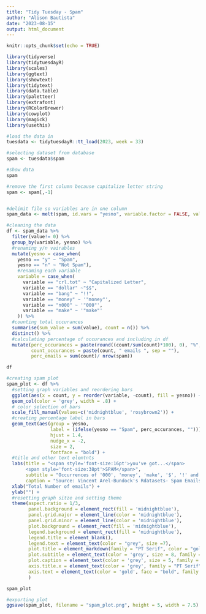 ```yaml
---
title: "Tidy Tuesday - Spam"
author: "Alison Bautista"
date: "2023-08-15"
output: html_document
---
```


```r
knitr::opts_chunk$set(echo = TRUE)

library(tidyverse)
library(tidytuesdayR)
library(scales)
library(ggtext)
library(showtext)
library(tidytext)
library(data.table)
library(paletteer)
library(extrafont)
library(RColorBrewer)
library(cowplot)
library(magick)
library(usethis)
```

```r
#load the data in
tuesdata <- tidytuesdayR::tt_load(2023, week = 33)

#selecting dataset from database
spam <- tuesdata$spam

#show data
spam

```
```r
#remove the first column because capitalize letter string
spam <- spam[,-1]


#delimit file so variables are in one column
spam_data <- melt(spam, id.vars = "yesno", variable.factor = FALSE, value.factor = FALSE)
```



```r
#cleaning the data
df <- spam_data %>% 
  filter(value!= 0) %>% 
  group_by(variable, yesno) %>%
  #renaming y/n vairables
  mutate(yesno = case_when(
    yesno == "y" ~ "Spam",
    yesno == "n" ~ "Not Spam"),
    #renaming each variable
    variable = case_when(
      variable == "crl.tot" ~ "Capitalized Letter",
      variable == "dollar" ~"$$",
      variable == "bang" ~ "!!",
      variable == "money" ~ '"money"',
      variable == "n000" ~ '"000"',
      variable == "make" ~ '"make"'
    )) %>% 
  #counting total occurances
  summarise(sum_value = sum(value), count = n()) %>%
  distinct() %>%
  #calculating percentage of occurances and including in df
  mutate(perc_occurances = paste(round((count/sum(count)*100), 0), "%", sep=""),
         count_occurances = paste(count, " emails ", sep = ""),
         perc_emails = sum(count)/ nrow(spam))

df
```




```r
#creating spam plot
spam_plot <- df %>%
  #setting graph variables and reordering bars
  ggplot(aes(x = count, y = reorder(variable, -count), fill = yesno)) + 
  geom_col(color = 'grey', width = .8) +
  # color selection of bars
  scale_fill_manual(values=c('midnightblue', 'rosybrown2')) +
  #creating percentage label in bars
  geom_text(aes(group = yesno, 
                label = (ifelse(yesno == "Spam", perc_occurances, ""))),
                hjust = 1.4, 
                nudge_x = -2,
                size = 2, 
                fontface = "bold") + 
  #title and other text elemtnts
  labs(title = "<span style='font-size:16pt'>you've got...</span>
       <span style='font-size:38pt'>SPAM</span>",
       subtitle = "Occurrences of '000', 'money', 'make', '$', '!' and how frequently\nthey trigger spam filters,shown across 4,600 emails.",
       caption = "Source: Vincent Arel-Bundock's Rdatasets- Spam Emails | Data Viz by Alison Bautista") +
  xlab("Total Number of emails") +
  ylab("") +
  #resetting graph sitze and setting theme
  theme(aspect.ratio = 1/3,
        panel.background = element_rect(fill = 'midnightblue'),
        panel.grid.major = element_line(color = 'midnightblue'),
        panel.grid.minor = element_line(color = 'midnightblue'),
        plot.background = element_rect(fill = 'midnightblue'),
        legend.background = element_rect(fill = 'midnightblue'),
        legend.title = element_blank(),
        legend.text = element_text(color = "grey", size =7),
        plot.title = element_markdown(family = "PT Serif", color = "gold", face = "bold"),
        plot.subtitle = element_text(color = 'grey', size = 8, family = "Spot Mono"),
        plot.caption = element_text(color = 'grey', size = 5, family = "Spot Mono", hjust = 1.5),
        axis.title.x = element_text(color = 'grey', family = "PT Serif"),
        axis.text = element_text(color = 'gold', face = "bold", family = "PT Serif")
        )

spam_plot
```

```r
#exporting plot
ggsave(spam_plot, filename = "spam_plot.png", height = 5, width = 7.5)
```


